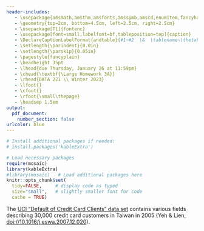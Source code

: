 ```yaml
---
header-includes:
   - \usepackage{amsmath,amsthm,amsfonts,amssymb,amscd,enumitem,fancyhdr,fullpage,graphicx,hyperref,lastpage,listings,mathrsfs,xcolor}
   - \geometry{top=2cm, bottom=4.5cm, left=2.5cm, right=2.5cm}
   - \usepackage[T1]{fontenc}
   - \usepackage[font=small,labelfont=bf,tableposition=top]{caption}
   - \DeclareCaptionLabelFormat{andtable}{#1~#2  \&  \tablename~\thetable}
   - \setlength{\parindent}{0.0in}
   - \setlength{\parskip}{0.05in}
   - \pagestyle{fancyplain}
   - \headheight 35pt
   - \lhead{due Thursday, January 26 at 11:59pm}
   - \chead{\textbf{\Large Homework 3A}}
   - \rhead{DATA 221 \\ Winter 2023}
   - \lfoot{}
   - \cfoot{}
   - \rfoot{\small\thepage}
   - \headsep 1.5em
output:
  pdf_document:
    number_section: false
urlcolor: blue
---
```


<!-- \thispagestyle{fancy} -->
```r
# Install additional packages if needed:
# install.packages('kableExtra')

# Load necessary packages
require(mosaic)
library(kableExtra)
#library(mosaic)   # Load additional packages here 
knitr::opts_chunk$set(
  tidy=FALSE,     # display code as typed
  size="small",   # slightly smaller font for code
  cache = TRUE)   
```

\section{Credit Card Clients}

The [UCI "Default of Credit Card Clients" data set](https://archive.ics.uci.edu/ml/datasets/default+of+credit+card+clients) contains various fields describing 30,000 credit card customers in Taiwan in 2005 (Yeh \& Lien, [doi://10.1016/j.eswa.2007.12.020](doi://10.1016/j.eswa.2007.12.020)). 

\begin{enumerate}
  \item Split the data set 50/50 into a training set and test set.  
  \item Logistic Regression
  \begin{enumerate}
    \item Create several logistic regression models to predict \texttt{default.payment.next.month} (at least 10).   
    \item Present a summary of the five models that gave the best accuracy on the test set. Which variables did you include, and which ones mattered the most?
  \end{enumerate}
  \item Discriminant Analysis
  \begin{enumerate}
    \item Predict \texttt{default.payment.next.month} using linear discriminant analysis. 
    \item Predict \texttt{default.payment.next.month} using quadratic discriminant analysis. 
  \end{enumerate}
  \item KNN Classifiers
  \begin{enumerate}
    \item Create four different KNN classifiers to predict \texttt{default.payment.next.month} with four different values of $k$. You will have to choose how to measure distance in a vector space that includes indicator variables and payment amounts (\$NT 100k).  
    \item Present a summary of accuracy on the testing and training data sets for your four KNN classifiers.
  \end{enumerate}  
  \item Which of these classifiers would you recommend? Why?
\end{enumerate}  



